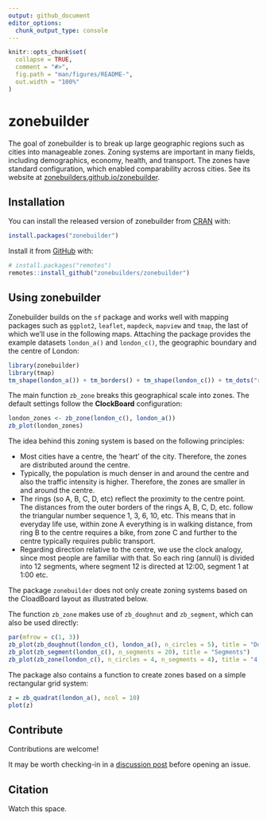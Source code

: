 ```yaml
---
output: github_document
editor_options: 
  chunk_output_type: console
---
```



<!-- README.md is generated from README.Rmd. Please edit that file -->

```r
knitr::opts_chunk$set(
  collapse = TRUE,
  comment = "#>",
  fig.path = "man/figures/README-",
  out.width = "100%"
)
```

# zonebuilder

<!-- badges: start -->
<!-- [![Codecov test coverage](https://codecov.io/gh/zonebuilders/zonebuilder/branch/master/graph/badge.svg)](https://codecov.io/gh/zonebuilders/zonebuilder?branch=master) -->
<!-- [![R-CMD-check](https://github.com/zonebuilders/zonebuilder/workflows/R-CMD-check/badge.svg)](https://github.com/zonebuilders/zonebuilder/actions) -->
<!-- [![CRAN status](https://www.r-pkg.org/badges/version/zonebuilder)](https://CRAN.R-project.org/package=zonebuilder) -->
<!-- badges: end -->

The goal of zonebuilder is to break up large geographic regions such as cities into manageable zones.
Zoning systems are important in many fields, including demographics, economy, health, and transport. The zones have standard configuration, which enabled comparability across cities. See its website at [zonebuilders.github.io/zonebuilder](https://zonebuilders.github.io/zonebuilder/).

## Installation

You can install the released version of zonebuilder from [CRAN](https://CRAN.R-project.org) with:

```r
install.packages("zonebuilder")
```

Install it from [GitHub](https://github.com/) with:

```r
# install.packages("remotes")
remotes::install_github("zonebuilders/zonebuilder")
```

## Using zonebuilder

Zonebuilder builds on the `sf` package and works well with mapping packages such as `ggplot2`, `leaflet`, `mapdeck`, `mapview` and `tmap`, the last of which we'll use in the following maps.
Attaching the package provides the example datasets `london_a()` and `london_c()`, the geographic boundary and the centre of London:

```r
library(zonebuilder)
library(tmap)
tm_shape(london_a()) + tm_borders() + tm_shape(london_c()) + tm_dots("red")
```

The main function `zb_zone` breaks this geographical scale into zones. The default settings follow the **ClockBoard** configuration:

```r
london_zones <- zb_zone(london_c(), london_a())
zb_plot(london_zones)
```

The idea behind this zoning system is based on the following principles:

* Most cities have a centre, the 'heart' of the city. Therefore, the zones are distributed around the centre.
* Typically, the population is much denser in and around the centre and also the traffic intensity is higher. Therefore, the zones are smaller in and around the centre.
* The rings (so A, B, C, D, etc) reflect the proximity to the centre point. The distances from the outer borders of the rings A, B, C, D, etc. follow the triangular number sequence 1, 3, 6, 10, etc. This means that in everyday life use, within zone A everything is in walking distance, from ring B to the centre requires a bike, from zone C and further to the centre typically requires public transport. 
* Regarding direction relative to the centre, we use the clock analogy, since most people are familiar with that. So each ring (annuli) is divided into 12 segments, where segment 12 is directed at 12:00, segment 1 at 1:00 etc. 


The package `zonebuilder` does not only create zoning systems based on the CloadBoard layout as illustrated below.


The function `zb_zone` makes use of `zb_doughnut` and `zb_segment`, which can also be used directly:

```r
par(mfrow = c(1, 3))
zb_plot(zb_doughnut(london_c(), london_a(), n_circles = 5), title = "Doughnuts")
zb_plot(zb_segment(london_c(), n_segments = 20), title = "Segments")
zb_plot(zb_zone(london_c(), n_circles = 4, n_segments = 4), title = "4 segments, 4 circles")
```

The package also contains a function to create zones based on a simple rectangular grid system:

```r
z = zb_quadrat(london_a(), ncol = 10)
plot(z)
```


## Contribute

Contributions are welcome!

It may be worth checking-in in a [discussion post](https://github.com/zonebuilders/zonebuilder/discussions/28) before opening an issue.

## Citation

Watch this space.


<!-- tmap_arrange( -->
<!--   zb_view(zb_doughnut(london_c(), london_a(), n_circles = 5), title = "Doughnuts"), -->
<!--   zb_view(zb_segment(london_c(), n_segments = 20), title = "Segments") -->
<!--  ) -->

